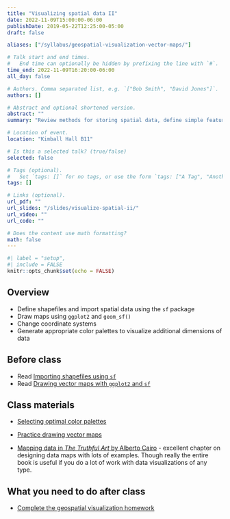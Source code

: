 ```yaml
---
title: "Visualizing spatial data II"
date: 2022-11-09T15:00:00-06:00
publishDate: 2019-05-22T12:25:00-05:00
draft: false

aliases: ["/syllabus/geospatial-visualization-vector-maps/"]

# Talk start and end times.
#   End time can optionally be hidden by prefixing the line with `#`.
time_end: 2022-11-09T16:20:00-06:00
all_day: false

# Authors. Comma separated list, e.g. `["Bob Smith", "David Jones"]`.
authors: []

# Abstract and optional shortened version.
abstract: ""
summary: "Review methods for storing spatial data, define simple features data frames, and construct vector maps in ggplot2."

# Location of event.
location: "Kimball Hall B11"

# Is this a selected talk? (true/false)
selected: false

# Tags (optional).
#   Set `tags: []` for no tags, or use the form `tags: ["A Tag", "Another Tag"]` for one or more tags.
tags: []

# Links (optional).
url_pdf: ""
url_slides: "/slides/visualize-spatial-ii/"
url_video: ""
url_code: ""

# Does the content use math formatting?
math: false
---
```


```r
#| label = "setup",
#| include = FALSE
knitr::opts_chunk$set(echo = FALSE)
```

## Overview

* Define shapefiles and import spatial data using the `sf` package
* Draw maps using `ggplot2` and `geom_sf()`
* Change coordinate systems
* Generate appropriate color palettes to visualize additional dimensions of data

## Before class

* Read [Importing shapefiles using `sf`](/notes/simple-features/)
* Read [Drawing vector maps with `ggplot2` and `sf`](/notes/vector-maps/)

## Class materials

* [Selecting optimal color palettes](/notes/optimal-color-palettes/)
* [Practice drawing vector maps](/notes/vector-maps-practice/)

* [Mapping data in *The Truthful Art* by Alberto Cairo](https://newcatalog.library.cornell.edu/catalog/15104586) - excellent chapter on designing data maps with lots of examples. Though really the entire book is useful if you do a lot of work with data visualizations of any type.

## What you need to do after class

* [Complete the geospatial visualization homework](/homework/geospatial-viz/)
